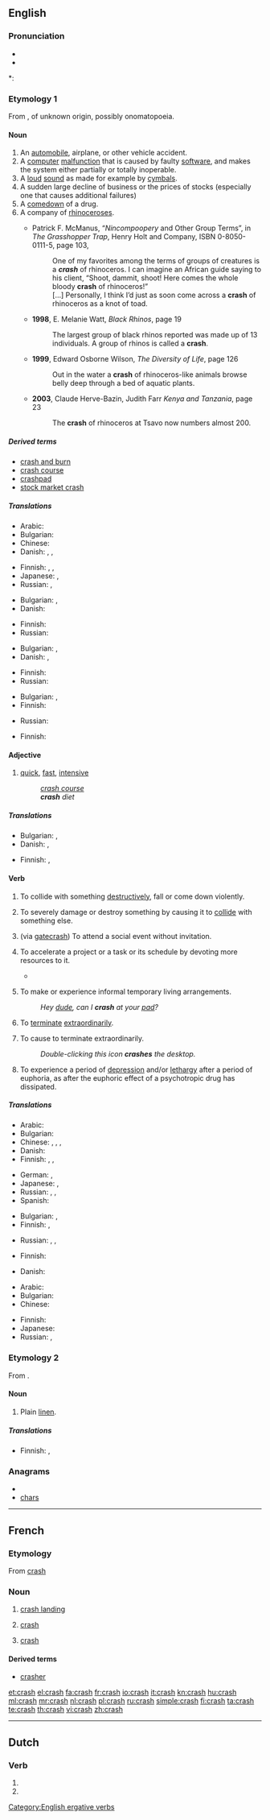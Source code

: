 ==English==
{{wikipedia}}

===Pronunciation===
* {{IPA|/kɹæʃ/}}
* {{audio|en-us-crash.ogg|Audio (US)}}

*: {{rhymes|æʃ}}

===Etymology 1===
From {{etyl|enm|en}} {{term|crasschen||lang=enm|to break into pieces}}, of unknown origin, possibly onomatopoeia.

====Noun====
{{en-noun|es}}

# An [[automobile]], airplane, or other vehicle accident.
# A [[computer]] [[malfunction]] that is caused by faulty [[software]], and makes the system either partially or totally inoperable.
# A [[loud]] [[sound]] as made for example by [[cymbal]]s.
# A sudden large decline of business or the prices of stocks (especially one that causes additional failures)
# A [[comedown]] of a drug.
# A company of [[rhinoceros]]es.
#* {{post|1991}} <!-- b.g.c. claims it's from '86, but its scan of the back cover clearly shows a Web address --> Patrick F. McManus, “''Nincompoopery'' and Other Group Terms”, in ''The Grasshopper Trap'', Henry Holt and Company, ISBN 0-8050-0111-5, page 103,
#*: One of my favorites among the terms of groups of creatures is a '''''crash''''' of rhinoceros. I can imagine an African guide saying to his client, “Shoot, dammit, shoot! Here comes the whole bloody '''crash''' of rhinoceros!”
#*: […] Personally, I think I’d just as soon come across a '''crash''' of rhinoceros as a knot of toad.
#* '''1998''', E. Melanie Watt, ''Black Rhinos'', page 19
#*: The largest group of black rhinos reported was made up of 13 individuals. A group of rhinos is called a '''crash'''.
#* '''1999''', Edward Osborne Wilson, ''The Diversity of Life'', page 126
#*: Out in the water a '''crash''' of rhinoceros-like animals browse belly deep through a bed of aquatic plants.
#* '''2003''', Claude Herve-Bazin, Judith Farr ''Kenya and Tanzania'', page 23
#*: The '''crash''' of rhinoceros at Tsavo now numbers almost 200.

=====Derived terms=====
* [[crash and burn]]
* [[crash course]]
* [[crashpad]]
* [[stock market crash]]

=====Translations=====
{{trans-top|vehicle accident}}
* Arabic: {{t|ar|حادث إصطدام|m|tr=Haadith 'iSTidaam}}
* Bulgarian: {{t+|bg|катастрофа|f}}
* Chinese: {{zh-tsp|墜毀|坠毁|zhuìhuǐ}}
* Danish: {{t-|da|sammenstød|n}}, {{t-|da|flystyrt|n}}, {{t-|da|crash|n}}
{{trans-mid}}
* Finnish: {{t-|fi|onnettomuus}}, {{t-|fi|törmäys}}, {{t+|fi|kolari}}
* Japanese: {{t|ja|クラッシュ|tr=kurasshu}}, {{t|ja|激突|tr=gekitotsu}}
* Russian: {{t+|ru|авария|f|tr=avárija}},  {{t|ru|крушение|n|tr=krušénije}}
{{trans-bottom}}

{{trans-top|computer malfunction}}
* Bulgarian: {{t|bg|срив|m}},  {{t|bg|сриване|n}}
* Danish: {{t|da|nedbrud|n}}
{{trans-mid}}
* Finnish: {{t-|fi|kaatuminen}}
* Russian: {{t|ru|поломка|f|tr=polómka}}
{{trans-bottom}}

{{trans-top|loud sound}}
* Bulgarian: {{t|bg|трясък|m}},  {{t|bg|грохот|m}}
* Danish: {{t|da|krash}}, {{t-|da|brag|n}}
{{trans-mid}}
* Finnish: {{t-|fi|rysähdys}}
* Russian: {{t|ru|грохот|m|tr=gróxot}}
{{trans-bottom}}

{{trans-top|sudden large decline of business}}
* Bulgarian: {{t|bg|крах|m}},  {{t+|bg|провал|m}}
* Finnish: {{t-|fi|romahdus}}
{{trans-mid}}
* Russian: {{t|ru|крах|m|tr=krax}}
{{trans-bottom}}

{{trans-top|comedown of a drug}}
{{trans-mid}}
{{trans-bottom}}

{{trans-top|herd of rhinos}}
* Finnish: {{t+|fi|lauma}}
{{trans-mid}}
{{trans-bottom}}

====Adjective====
{{en-adj|-}}

# [[quick]], [[fast]], [[intensive]]
#: ''[[crash course]]''
#: '''''crash''' diet''

=====Translations=====
{{trans-top|quick, fast, intensive}}
* Bulgarian: {{t+|bg|внезапно}},  {{t|bg|с трясък}}
* Danish: {{t-|da|forceret}}, {{t-|da|lyn-}}
{{trans-mid}}
* Finnish: {{t-|fi|pika-}}, {{t|fi|intensiivi-}}
{{trans-bottom}}

====Verb====
{{en-verb|crash|es}}

# {{transitive}} To collide with something [[destructively]], fall or come down violently.
# {{transitive}} To severely damage or destroy something by causing it to [[collide]] with something else.
# {{transitive|slang}} (via [[gatecrash]]) To attend a social event without invitation.
# {{transitive|management}} To accelerate a project or a task or its schedule by devoting more resources to it.
#* {{quote-book|title=Project management that works|page=109|author=Rick A. Morris|coauthors=Brette McWhorter Sember|year=2008|passage=Using the project plan, the team started to work out different scenarios to '''crash''' the schedule and bring the date to the regulatory deadline.}}
# {{intransitive}} To make or experience informal temporary living arrangements.
#: ''Hey [[dude]], can I '''crash''' at your [[pad]]?''
# {{computing|software|intransitive}} To [[terminate]] [[extraordinary|extraordinarily]].
# {{computing|software|transitive}} To cause to terminate extraordinarily.
#: ''Double-clicking this icon '''crashes''' the desktop.''
# {{intransitive}} To experience a period of [[depression]] and/or [[lethargy]] after a period of euphoria, as after the euphoric effect of a psychotropic drug has dissipated.

=====Translations=====
{{trans-top|to collide, fall or come down violently}}
* Arabic: {{t|ar|تحطم|tr=taHattama}}
* Bulgarian: {{t|bg|катастрофирам}}
* Chinese: {{t|cmn|碰撞|tr=pèngzhuàng|sc=Hani}}, {{zh-tsp|墜毀|坠毁|zhuìhuǐ}}, {{zh-tsp|摔壞|摔坏|shuāihuài}}, {{zh-tsp|摔傷|摔伤|shuāishāng}}
* Danish: {{t-|da|crashe}}
* Finnish: {{t+|fi|törmätä}},  {{t+|fi|romahtaa}},  {{t+|fi|sortua}}
{{trans-mid}}
* German: {{t|de|krachen}},  {{t|de|anprallen}}
* Japanese: {{t|ja|衝突する|tr=shōtotsu-suru}}, {{t|ja|クラッシュする|tr=kurasshu-suru}}
* Russian: {{t|ru|разбиться|tr=razbít'sja}},  {{t|ru|врезаться|tr=vrézat'sja}},  {{t+|ru|грохнуться|tr=gróxnut'sja}}
* Spanish: {{t+|es|chocar}}
{{trans-bottom}}

{{trans-top|to severely damage or destroy by causing to collide with something else}}
* Bulgarian: {{t|bg|разбивам}},  {{t|bg|строшавам}}
* Finnish: {{t-|fi|romuttaa}}, {{t-|fi|törmäyttää}}
{{trans-mid}}
* Russian: {{t|ru|разбить|tr=razbít'}}, {{t|ru|грохнуть|tr=gróxnut'}}, {{t|ru|сломать|tr=slomát'}}
{{trans-bottom}}

{{trans-top|slang: to turn up without having been invited}}
* Finnish: {{t+|fi|kuokkia}}
{{trans-mid}}
{{trans-bottom}}

{{trans-top|to make informal temporary living arrangments}}
* Danish: {{t-|da|overnatte}}
{{trans-mid}}
{{trans-bottom}}

{{trans-top|computing: to terminate unexpectedly}}
* Arabic: {{t|ar|تحطم|tr=taHattama}}
* Bulgarian: {{t|bg|сривам се}}
* Chinese: {{zh-tsp|墜毀|坠毁|zhuìhuǐ}}
{{trans-mid}}
* Finnish: {{t+|fi|kaatua}}
* Japanese: {{t|ja|クラッシュする|tr=kurasshu-suru}}
* Russian: {{t|ru|сломаться|tr=slomát'sja}}, {{t+|ru|грохнуться|tr=gróxnut'sja}}
{{trans-bottom}}

===Etymology 2===
From {{etyl|ru}} {{term|крашенина||coarse linen|sc=Cyrl|tr=krašenína}}.

====Noun====
{{en-noun|-}}

# {{context|fibre}} Plain [[linen]].

=====Translations=====
{{trans-top|plain, rough linen}}
* Finnish: {{t+|fi|rohdin}},  {{t|fi|tappura}}
{{trans-mid}}
{{trans-bottom}}

===Anagrams===
* {{alphagram|achrs}}
* [[chars#English|chars]]

[[Category:English ergative verbs]]

----

==French==

===Etymology===
From {{etyl|en|fr}} [[crash]]

===Noun===
{{fr-noun|m}}

# {{context|of an aircraft}} [[crash landing]]
# {{economics|lang=fr}} [[#English|crash]]
# {{computing|lang=fr}} [[#English|crash]]

====Derived terms====
* [[crasher]]

[[et:crash]]
[[el:crash]]
[[fa:crash]]
[[fr:crash]]
[[io:crash]]
[[it:crash]]
[[kn:crash]]
[[hu:crash]]
[[ml:crash]]
[[mr:crash]]
[[nl:crash]]
[[pl:crash]]
[[ru:crash]]
[[simple:crash]]
[[fi:crash]]
[[ta:crash]]
[[te:crash]]
[[th:crash]]
[[vi:crash]]
[[zh:crash]]

----
==Dutch==
===Verb===
{{infl|nl}}

# {{nl-verb-form|p=1|n=sg|t=pres|m=ind|crashen}}
# {{nl-verb-form|m=imp|crashen}}
{{rfc-auto}}